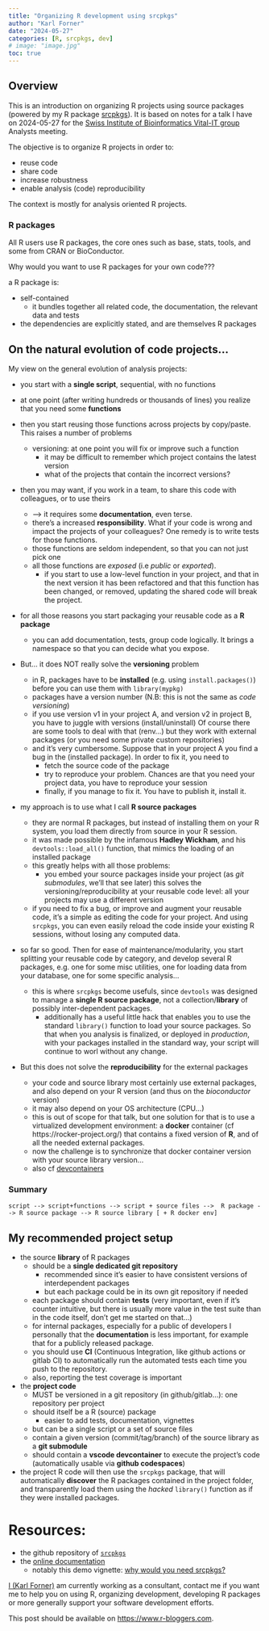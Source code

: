 ```yaml
---
title: "Organizing R development using srcpkgs"
author: "Karl Forner"
date: "2024-05-27"
categories: [R, srcpkgs, dev]
# image: "image.jpg"
toc: true
---
```


## Overview

This is an introduction on organizing R projects using source packages (powered by my R package [srcpkgs](https://kforner.github.io/srcpkgs/)). It is based on notes for a talk I have on 2024-05-27 for the [Swiss Institute of Bioinformatics Vital-IT group](https://www.sib.swiss/vital-it) Analysts meeting.

The objective is to organize R projects in order to:

- reuse code
- share code
- increase robustness
- enable analysis (code) reproducibility


The context is mostly for analysis oriented R projects.

### R packages

All R users use R packages, the core ones such as base, stats, tools, and some from CRAN or BioConductor.

Why would you want to use R packages for your own code???

a R package is:

  - self-contained
    * it bundles together all related code, the documentation, the relevant data and tests
  - the dependencies are explicitly stated, and are themselves R packages


## On the natural evolution of code projects... 

My view on the general evolution of analysis projects:

- you start with a **single script**, sequential, with no functions

- at one point (after writing hundreds or thousands of lines) you realize that you need some **functions**

- then you start reusing those functions across projects by copy/paste. This raises a number of problems
  * versioning: at one point you will fix or improve such a function
    * it may be difficult to remember which project contains the latest version
    * what of the projects that contain the incorrect versions?

- then you may want, if you work in a team, to share this code with colleagues, or to use theirs
  * --> it requires some **documentation**, even terse.
  * there's a increased **responsibility**. What if your code is wrong and impact the projects of your colleagues? One remedy is to write tests for those functions.
  * those functions are seldom independent, so that you can not just pick one
  * all those functions are *exposed* (i.e *public* or *exported*). 
    * if you start to use a low-level function in your project, and that in the next version it has been refactored and that
      this function has been changed, or removed, updating the shared code will break the project.

- for all those reasons you start packaging your reusable code as a **R package**
  * you can add documentation, tests, group code logically. It brings a namespace so that you can decide what you expose.

- But... it does NOT really solve the **versioning** problem
  * in R, packages have to be **installed** (e.g. using `install.packages()`) before you can use them with `library(mypkg)`
  * packages have a version number (N.B: this is not the same as *code versioning*)
  * if you use version v1 in your project A, and version v2 in project B, you have to juggle with versions (install/uninstall)
  Of course there are some tools to deal with that (renv...) but they work with external packages (or you need some private custom repositories)
  * and it's very cumbersome. Suppose that in your project A you find a bug in the (installed package).
  In order to fix it, you need to 
      * fetch the source code of the package
      * try to reproduce your problem. Chances are that you need your project data, you have to reproduce your session
      * finally, if you manage to fix it. You have to publish it, install it.

- my approach is to use what I call **R source packages**
  * they are normal R packages, but instead of installing them on your R system, you load them directly from source in your R session.
  * it was made possible by the infamous **Hadley Wickham**, and his `devtools::load_all()` function, that mimics the loading of an installed package
  * this greatly helps with all those problems:
    * you embed your source packages inside your project (as *git submodules*, we'll that see later)
    this solves the versioning/reproducibility at your reusable code level: all your projects may use a different version
  * if you need to fix a bug, or improve and augment your reusable code, it's a simple as editing the code for your project.
    And using `srcpkgs`, you can even easily reload the code inside your existing R sessions, without losing any computed data.

- so far so good. Then for ease of maintenance/modularity, you start splitting your reusable code by category, and develop 
several R packages, e.g. one for some misc utilities, one for loading data from your database, one for some specific analysis...
  * this is where `srcpkgs` become usefuls, since `devtools` was designed to manage a **single R source package**, not a collection/**library** of possibly inter-dependent packages.
    * additionally has a useful little hack that enables you to use the standard `library()` function to load your source packages. 
    So that when you analysis is finalized, or deployed in *production*, with your packages installed in the standard way, your script will continue to worl without any change.

- But this does not solve the **reproducibility** for the external packages
  * your code and source library most certainly use external packages, and also depend on your R version (and thus on the *bioconductor* version)
  * it may also depend on your OS architecture (CPU...)
  * this is out of scope for that talk, but one solution for that is to use a virtualized development environment: a **docker** container (cf https://rocker-project.org/) that contains a fixed version of **R**, and of all the needed external packages.
  * now the challenge is to synchronize that docker container version with your source library version...
  * also cf [devcontainers](https://code.visualstudio.com/docs/devcontainers/containers)


### Summary

`script --> script+functions --> script + source files -->  R package --> R source package --> R source library [ + R docker env]`

## My recommended project setup

- the source **library** of R packages
  * should be a **single dedicated git repository**
    * recommended since it's easier to have consistent versions of interdependent packages
    * but each package could be in its own git repository if needed
  * each package should contain **tests** (very important, even if it's counter intuitive, but there is usually more value in the test suite than in the code itself, don't get me started on that...)
  * for internal packages, especially for a public of developers I personally that the **documentation** is less important, for example that for a publicly released package.
  * you should use **CI** (Continuous Integration, like github actions or gitlab CI) to automatically run the automated tests each time you push to the repository.
  * also, reporting the test coverage is important

- the **project code**
  * MUST be versioned in a git repository (in github/gitlab...): one repository per project
  * should itself be a R (source) package
    * easier to add tests, documentation, vignettes
  * but can be a single script or a set of source files
  * contain a given version (commit/tag/branch) of the source library as a **git submodule**
  * should contain a **vscode devcontainer** to execute the project's code (automatically usable via **github codespaces**)
- the project R code will then use the `srcpkgs` package, that will automatically **discover** the R packages
  contained in the project folder, and transparently load them using the *hacked* `library()` function as if they were installed packages.

# Resources:

- the github repository of [`srcpkgs`](https://github.com/kforner/srcpkgs)
- the [online documentation](https://kforner.github.io/srcpkgs/)
  * notably this demo vignette: [why would you need srcpkgs?](https://kforner.github.io/srcpkgs/articles/demo.html)

[I (Karl Forner)](../../about) am currently working as a consultant, contact me if you want me to help you on using R, 
organizing development, developing R packages or more generally support your software development efforts.

This post should be available on <https://www.r-bloggers.com>.
